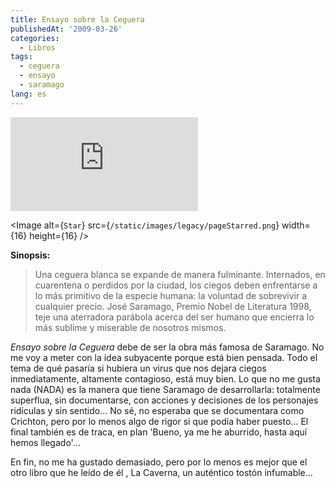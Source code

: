 ```yaml
---
title: Ensayo sobre la Ceguera
publishedAt: '2009-03-26'
categories:
  - Libros
tags:
  - ceguera
  - ensayo
  - saramago
lang: es
---
```


[![Image of ENSAYO SOBRE LA CEGUERA](http://image.anobii.com/anobi/image_book.php?type=4&item_id=01b97d22bc1145c8dd&time=1236710532 'More about ENSAYO SOBRE LA CEGUERA')](http://www.anobii.com/books/01b97d22bc1145c8dd/ 'More about ENSAYO SOBRE LA CEGUERA')

<Image
  alt={`Star`}
  src={`/static/images/legacy/pageStarred.png`}
  width={16}
  height={16}
/>

**Sinopsis:**

> Una ceguera blanca se expande de manera fulminante. Internados, en cuarentena o perdidos por la ciudad, los ciegos deben enfrentarse a lo más primitivo de la especie humana: la voluntad de sobrevivir a cualquier precio. José Saramago, Premio Nobel de Literatura 1998, teje una aterradora parábola acerca del ser humano que encierra lo más sublime y miserable de nosotros mismos.

_Ensayo sobre la Ceguera_ debe de ser la obra más famosa de Saramago. No me voy a meter con la idea subyacente porque está bien pensada. Todo el tema de qué pasaría si hubiera un virus que nos dejara ciegos inmediatamente, altamente contagioso, está muy bien. Lo que no me gusta nada (NADA) es la manera que tiene Saramago de desarrollarla: totalmente superflua, sin documentarse, con acciones y decisiones de los personajes ridículas y sin sentido... No sé, no esperaba que se documentara como Crichton, pero por lo menos algo de rigor si que podía haber puesto... El final también es de traca, en plan 'Bueno, ya me he aburrido, hasta aquí hemos llegado'...

En fin, no me ha gustado demasiado, pero por lo menos es mejor que el otro libro que he leído de él , La Caverna, un auténtico tostón infumable...
